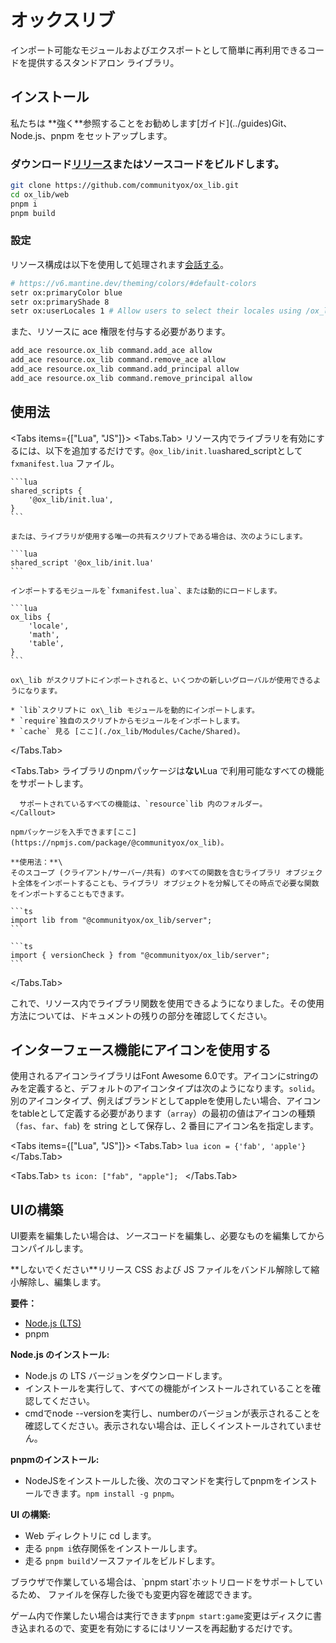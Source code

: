 
# オックスリブ

インポート可能なモジュールおよびエクスポートとして簡単に再利用できるコードを提供するスタンドアロン ライブラリ。

## インストール

<Callout type="info">
  私たちは
  **強く**参照することをお勧めします[ガイド](../guides)Git、Node.js、pnpm
  をセットアップします。
</Callout>

<Steps>

### ダウンロード[リリース](https://github.com/communityox/ox_lib/releases)またはソースコードをビルドします。

```bash
git clone https://github.com/communityox/ox_lib.git
cd ox_lib/web
pnpm i
pnpm build
```

### 設定

リソース構成は以下を使用して処理されます[会話する](https://docs.fivem.net/docs/scripting-reference/convars/)。

```bash
# https://v6.mantine.dev/theming/colors/#default-colors
setr ox:primaryColor blue
setr ox:primaryShade 8
setr ox:userLocales 1 # Allow users to select their locales using /ox_lib
```

また、リソースに ace 権限を付与する必要があります。

```bash
add_ace resource.ox_lib command.add_ace allow
add_ace resource.ox_lib command.remove_ace allow
add_ace resource.ox_lib command.add_principal allow
add_ace resource.ox_lib command.remove_principal allow
```

</Steps>

## 使用法

<Tabs items={["Lua", "JS"]}>
  <Tabs.Tab>
    リソース内でライブラリを有効にするには、以下を追加するだけです。`@ox_lib/init.lua`shared\_scriptとして`fxmanifest.lua` ファイル。

    ```lua
    shared_scripts {
        '@ox_lib/init.lua',
    }
    ```

    または、ライブラリが使用する唯一の共有スクリプトである場合は、次のようにします。

    ```lua
    shared_script '@ox_lib/init.lua'
    ```

    インポートするモジュールを`fxmanifest.lua`、または動的にロードします。

    ```lua
    ox_libs {
        'locale',
        'math',
        'table',
    }
    ```

    ox\_lib がスクリプトにインポートされると、いくつかの新しいグローバルが使用できるようになります。

    * `lib`スクリプトに ox\_lib モジュールを動的にインポートします。
    * `require`独自のスクリプトからモジュールをインポートします。
    * `cache` 見る [ここ](./ox_lib/Modules/Cache/Shared)。

  </Tabs.Tab>

  <Tabs.Tab>
    <Callout>
      ライブラリのnpmパッケージは**ない**Lua で利用可能なすべての機能をサポートします。

      サポートされているすべての機能は、`resource`lib 内のフォルダー。
    </Callout>

    npmパッケージを入手できます[ここ](https://npmjs.com/package/@communityox/ox_lib)。

    **使用法：**\
    そのスコープ (クライアント/サーバー/共有) のすべての関数を含むライブラリ オブジェクト全体をインポートすることも、ライブラリ オブジェクトを分解してその時点で必要な関数をインポートすることもできます。

    ```ts
    import lib from "@communityox/ox_lib/server";
    ```

    ```ts
    import { versionCheck } from "@communityox/ox_lib/server";
    ```

  </Tabs.Tab>
</Tabs>

これで、リソース内でライブラリ関数を使用できるようになりました。その使用方法については、ドキュメントの残りの部分を確認してください。

## インターフェース機能にアイコンを使用する

使用されるアイコンライブラリはFont Awesome 6.0です。アイコンにstringのみを定義すると、デフォルトのアイコンタイプは次のようになります。`solid`。\
別のアイコンタイプ、例えばブランドとしてappleを使用したい場合、アイコンをtableとして定義する必要があります（`array`）の最初の値はアイコンの種類（`fas`、`far`、`fab`) を string として保存し、2 番目にアイコン名を指定します。

<Tabs items={["Lua", "JS"]}>
  <Tabs.Tab>
    ```lua
    icon = {'fab', 'apple'}
    ```
  </Tabs.Tab>

  <Tabs.Tab>
    ```ts
    icon: ["fab", "apple"];
    ```
  </Tabs.Tab>
</Tabs>

## UIの構築

UI要素を編集したい場合は、*ソース*コードを編集し、必要なものを編集してからコンパイルします。

<Callout type="warning">
  **しないでください**リリース CSS および JS
  ファイルをバンドル解除して縮小解除し、編集します。
</Callout>

**要件：**

- [Node.js (LTS)](https://nodejs.org/)
- pnpm

**Node.js のインストール:**

- Node.js の LTS バージョンをダウンロードします。
- インストールを実行して、すべての機能がインストールされていることを確認してください。
- cmdでnode --versionを実行し、numberのバージョンが表示されることを確認してください。表示されない場合は、正しくインストールされていません。

**pnpmのインストール:**

- NodeJSをインストールした後、次のコマンドを実行してpnpmをインストールできます。`npm install -g pnpm`。

**UI の構築:**

- Web ディレクトリに cd します。
- 走る `pnpm i`依存関係をインストールします。
- 走る `pnpm build`ソースファイルをビルドします。

<Callout type="info">
  ブラウザで作業している場合は、`pnpm start`ホットリロードをサポートしているため、
  ファイルを保存した後でも変更内容を確認できます。

ゲーム内で作業したい場合は実行できます`pnpm start:game`変更はディスクに書き込まれるので、変更を有効にするにはリソースを再起動するだけです。

</Callout>
